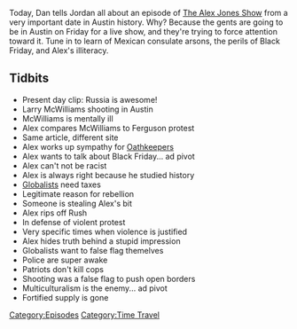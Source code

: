 {{DEFAULTSORT:
    #_EPISODE_0169:November 30, 2014
}}{{Episode
    | title           = November 30, 2014
    | caption         = Listen to this episode on [https://knowledgefight.libsyn.com/knowledge-fight-nov-30-2014 Libsyn] [https://open.spotify.com/episode/4vE2npYyQDM814JZID8DiB Spotify], Read the [[Transcript/169: November 30, 2014|Unofficial Transcript]]
    | episodeNumber   = 169
    | length          = 01:23:54
    | airDate         = June 12, 2018
    | coverageDate    = November 30, 2014
    | episodeType     = [[:Category:Time Travel|Time Travel]]
    | appearance      = [[Larry McWilliams]]
    | previousEpisode = [[168: Alex Vs. Bill Ayers]]
    | nextEpisode     = [[170: Live In Austin]]
}}

{{Stub}}

Today, Dan tells Jordan all about an episode of [[The Alex Jones Show]] from a very important date in Austin history. Why? Because the gents are going to be in Austin on Friday for a live show, and they're trying to force attention toward it. Tune in to learn of Mexican consulate arsons, the perils of Black Friday, and Alex's illiteracy.

==Tidbits==

*Present day clip: Russia is awesome!
*Larry McWilliams shooting in Austin
*McWilliams is mentally ill
*Alex compares McWilliams to Ferguson protest
*Same article, different site
*Alex works up sympathy for [[Oathkeepers]]
*Alex wants to talk about Black Friday... ad pivot
*Alex can't not be racist
*Alex is always right because he studied history
*[[Globalists]] need taxes
*Legitimate reason for rebellion
*Someone is stealing Alex's bit
*Alex rips off Rush
*In defense of violent protest
*Very specific times when violence is justified
*Alex hides truth behind a stupid impression
*Globalists want to false flag themelves
*Police are super awake
*Patriots don't kill cops
*Shooting was a false flag to push open borders
*Multiculturalism is the enemy... ad pivot
*Fortified supply is gone

[[Category:Episodes]]
[[Category:Time Travel]]
